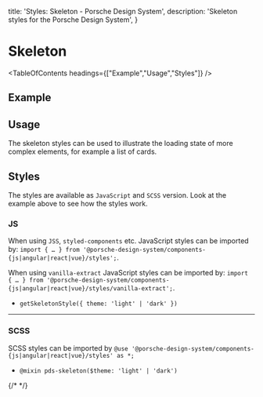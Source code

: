 
  title: 'Styles: Skeleton - Porsche Design System',
  description: 'Skeleton styles for the Porsche Design System',
}

# Skeleton

<TableOfContents headings={["Example","Usage","Styles"]} />

## Example

<ComponentExample codeSample={stylesSkeletonExample} disableOpenInStackblitz={true} fixedBackgroundColor={themeLightBackgroundBase} />

## Usage

The skeleton styles can be used to illustrate the loading state of more complex elements, for example a list of cards.

## Styles

The styles are available as `JavaScript` and `SCSS` version. Look at the example above to see how the styles work.

### JS

When using `JSS`, `styled-components` etc. JavaScript styles can be imported by:
`import { … } from '@porsche-design-system/components-{js|angular|react|vue}/styles';`.

When using `vanilla-extract` JavaScript styles can be imported by:
`import { … } from '@porsche-design-system/components-{js|angular|react|vue}/styles/vanilla-extract';`.

- `getSkeletonStyle({ theme: 'light' | 'dark' })`

---

### SCSS

SCSS styles can be imported by `@use '@porsche-design-system/components-{js|angular|react|vue}/styles' as *;`

- `@mixin pds-skeleton($theme: 'light' | 'dark')`

{/* <script lang="ts">

  @Component({
  components: {
  ExampleStylesSkeleton
},
})
  codeExample = getStylesSkeletonCodeSamples();

  public mounted(): void {
  adjustSelectedFramework(this.codeExample);
}
}
</script> */}
